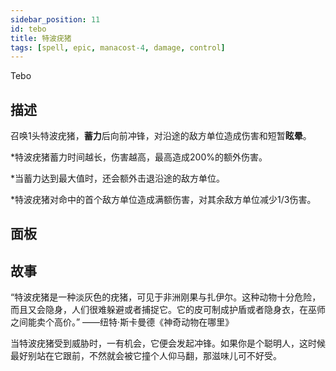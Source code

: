 ```yaml
---
sidebar_position: 11
id: tebo
title: 特波疣猪
tags: [spell, epic, manacost-4, damage, control]
---
```


Tebo

<!--truncate-->



<CardBasics cardKey={id}/>


## 描述

召唤1头特波疣猪，**蓄力**后向前冲锋，对沿途的敌方单位造成伤害和短暂**眩晕**。

*特波疣猪蓄力时间越长，伤害越高，最高造成200%的额外伤害。

*当蓄力达到最大值时，还会额外击退沿途的敌方单位。

*特波疣猪对命中的首个敌方单位造成满额伤害，对其余敌方单位减少1/3伤害。

## 面板


<LevelComponent/>


<CardDynamicTable cardKey={id}/>


<CardComplexTable cardKey={id}/>





## 故事

“特波疣猪是一种淡灰色的疣猪，可见于非洲刚果与扎伊尔。这种动物十分危险，而且又会隐身，人们很难躲避或者捕捉它。它的皮可制成护盾或者隐身衣，在巫师之间能卖个高价。” ——纽特·斯卡曼德《神奇动物在哪里》

当特波疣猪受到威胁时，一有机会，它便会发起冲锋。如果你是个聪明人，这时候最好别站在它跟前，不然就会被它撞个人仰马翻，那滋味儿可不好受。
